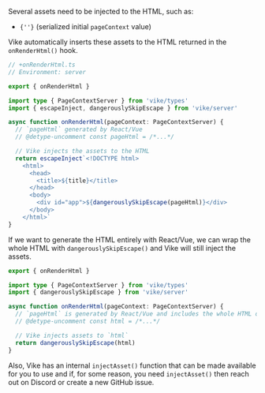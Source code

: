 Several assets need to be injected to the HTML, such as:
<ul  className="inline-code-break">
  <li><code>{'<script type="module" src="/assets/some-script.fbdfdef8.js">'}</code></li>
  <li><code>{'<link rel="stylesheet" type="text/css" href="/assets/some-css.d65b3120.css">'}</code></li>
  <li><code>{'<link rel="preload" as="font" crossorigin type="font/ttf" href="/assets/some-font.2bc54814.ttf">'}</code></li>
  <li><code>{'<link rel="modulepreload" as="script" type="text/javascript" href="/assets/some-script.e046d7f2.js">'}</code></li>
  <li><code>{'<script id="vike_pageContext" type="application/json">{"pageId":"/pages/some-page"}</script>'}</code> (serialized initial <code>pageContext</code> value)</li>
</ul>

Vike automatically inserts these assets to the HTML returned in the `onRenderHtml()` hook.

```ts
// +onRenderHtml.ts
// Environment: server

export { onRenderHtml }

import type { PageContextServer } from 'vike/types'
import { escapeInject, dangerouslySkipEscape } from 'vike/server'

async function onRenderHtml(pageContext: PageContextServer) {
  // `pageHtml` generated by React/Vue
  // @detype-uncomment const pageHtml = /*...*/

  // Vike injects the assets to the HTML
  return escapeInject`<!DOCTYPE html>
    <html>
      <head>
        <title>${title}</title>
      </head>
      <body>
        <div id="app">${dangerouslySkipEscape(pageHtml)}</div>
      </body>
    </html>`
}
```

If we want to generate the HTML entirely with React/Vue, we can wrap the whole HTML with `dangerouslySkipEscape()` and Vike will still inject the assets.

```ts
export { onRenderHtml }

import type { PageContextServer } from 'vike/types'
import { dangerouslySkipEscape } from 'vike/server'

async function onRenderHtml(pageContext: PageContextServer) {
  // `pageHtml` is generated by React/Vue and includes the whole HTML document
  // @detype-uncomment const html = /*...*/

  // Vike injects assets to `html`
  return dangerouslySkipEscape(html)
}
```

Also, Vike has an internal `injectAsset()` function that can be made available for you to use and
if, for some reason, you need `injectAsset()` then reach out on Discord or create a new GitHub issue.
